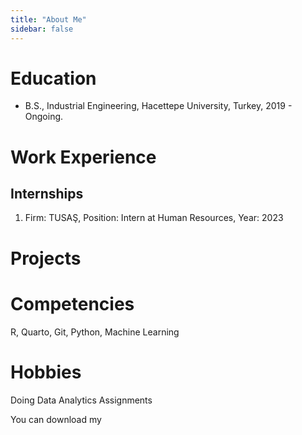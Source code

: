 ```yaml
---
title: "About Me"
sidebar: false 
---
```


# Education

-   B.S., Industrial Engineering, Hacettepe University, Turkey, 2019 - Ongoing.

# Work Experience

## Internships

1.  Firm: TUSAŞ, Position: Intern at Human Resources, Year: 2023

# Projects

# Competencies

R, Quarto, Git, Python, Machine Learning

# Hobbies

Doing Data Analytics Assignments

You can download my
